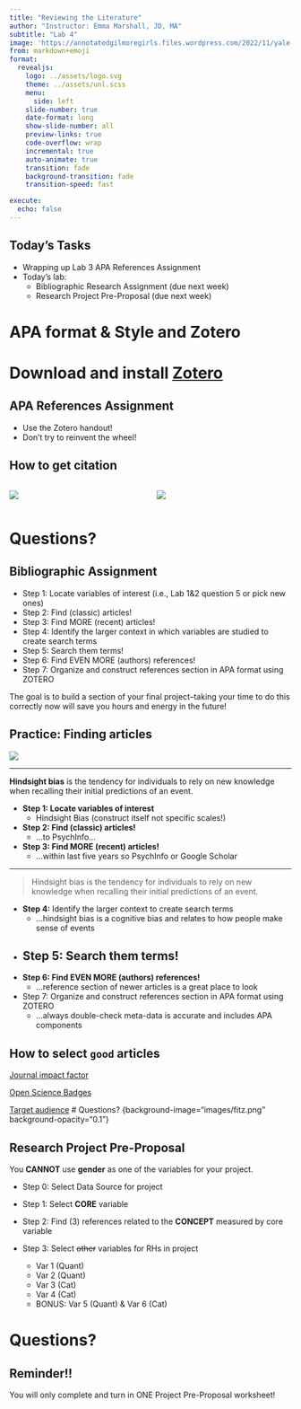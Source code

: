 ```yaml
---
title: "Reviewing the Literature"
author: "Instructor: Emma Marshall, JD, MA"
subtitle: "Lab 4"
image: 'https://annotatedgilmoregirls.files.wordpress.com/2022/11/yale-university.jpg'
from: markdown+emoji
format:
  revealjs: 
    logo: ../assets/logo.svg
    theme: ../assets/unl.scss
    menu:
      side: left
    slide-number: true
    date-format: long
    show-slide-number: all
    preview-links: true
    code-overflow: wrap
    incremental: true
    auto-animate: true
    transition: fade
    background-transition: fade
    transition-speed: fast

execute:
  echo: false
---
```


## Today's Tasks {background-image="images/fitz.png" background-opacity="0.1"}

::: incremental
-   Wrapping up Lab 3 APA References Assignment
-   Today's lab:
    -   Bibliographic Research Assignment (due next week)
    -   Research Project Pre-Proposal (due next week)
:::

# APA format & Style and Zotero

# Download and install [Zotero](https://www.zotero.org/)

## APA References Assignment

::: callout-tip
-   Use the Zotero handout!
-   Don't try to reinvent the wheel!
:::

## How to get citation

::: columns
::: {.column width="50%"}
![](images/single_item.gif)
:::

::: {.column width="50%"}
![](images/zotero_collection.gif)
:::
:::

# Questions? {background-image="images/fitz.png" background-opacity="0.1"}


## Bibliographic Assignment {.smaller}

::: incremental
-   Step 1: Locate variables of interest (i.e., Lab 1&2 question 5 or pick new ones)
-   Step 2: Find [(classic)]{.rn} articles!
-   Step 3: Find [MORE (recent)]{.rn} articles!
-   Step 4: Identify the larger context in which variables are studied to create [search terms]{.rn}
-   Step 5: Search them terms!
-   Step 6: Find [EVEN MORE (authors)]{.rn} references!
-   Step 7: Organize and construct references section in APA format using ZOTERO
:::

::: callout-note
The goal is to build a section of your final project--taking your time to do this correctly now will save you hours and energy in the future!
:::

## Practice: Finding articles

[![](images/hindsight-bias.png)](https://web.colby.edu/cogblog/2019/11/25/who-needs-a-crystal-ball-to-see-the-future-when-hindsight-bias-makes-you-feel-as-if-you-knew-it-all-along/)

------------------------------------------------------------------------



**Hindsight bias** is the tendency for individuals to rely on new knowledge when recalling their initial predictions of an event.

::: inner-container
::: post-it
-   **Step 1: Locate variables of interest**
    -   Hindsight Bias (construct itself not specific scales!)
-   **Step 2: Find (classic) articles!**
    -   ...to PsychInfo...
-   **Step 3: Find MORE (recent) articles!**
    -   ...within last five years so PsychInfo or Google Scholar

:::
:::

------------------------------------------------------------------------

::: incremental
> [Hindsight bias]{.rn} is the tendency for individuals to rely on new knowledge when recalling their initial predictions of an event.

-   **Step 4:** Identify the larger context to create search terms
    -   ...hindsight bias is a cognitive bias and relates to how people make sense of events 
-   **Step 5: Search them terms!**
    -   
-   **Step 6: Find EVEN MORE (authors) references!**
    -   ...reference section of newer articles is a great place to look 
-   Step 7: Organize and construct references section in APA format using ZOTERO
    -  ...always double-check meta-data is accurate and includes APA components
    
:::

## How to select `good` articles

[Journal impact factor](https://www.apa.org/pubs/journals/resources/impact-factors
)

[Open Science Badges]()

[Target audience]()
# Questions? {background-image="images/fitz.png" background-opacity="0.1"}

## Research Project Pre-Proposal {.smaller}

::: callout-warning 
You **CANNOT** use **gender** as one of the variables for your project. 
:::

-   Step 0: Select Data Source for project
-   Step 1: Select **CORE** variable
-   Step 2: Find (3) references related to the **CONCEPT** measured by core variable
-   Step 3: Select ~~other~~ variables for RHs in project

    -   Var 1 (Quant)
    -   Var 2 (Quant)
    -   Var 3 (Cat)
    -   Var 4 (Cat)
    -   BONUS: Var 5 (Quant) & Var 6 (Cat)



# Questions? {background-image="images/fitz.png" background-opacity="0.1"}

::: callout-caution
## Reminder!!

You will only complete and turn in ONE Project Pre-Proposal worksheet!
:::
